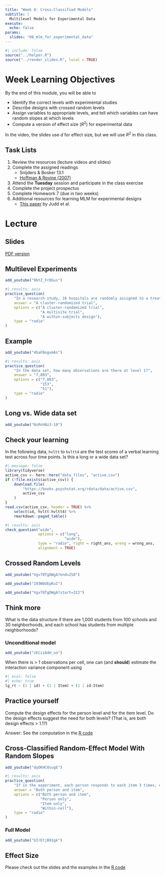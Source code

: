 ```yaml
---
title: "Week 8: Cross-Classified Models"
subtitle: |
  Multilevel Models for Experimental Data
execute:
  echo: false
params:
  slides: "08_mlm_for_experimental_data"
---
```


```r
#| include: false
source("../helper.R")
source("../render_slides.R", local = TRUE)
```

# Week Learning Objectives

By the end of this module, you will be able to 

- Identify the correct levels with experimental studies
- Describe designs with crossed random levels
- Assign variables to appropriate levels, and tell which variables can have random slopes at which levels
- Compute a version of effect size ($R^2$) for experimental data

::: {.callout-note}

In the video, the slides use $d$ for effect size, but we will use $R^2$ in this class.

:::

## Task Lists

1. Review the resources (lecture videos and slides)
2. Complete the assigned readings
    * Snijders & Bosker 13.1
    * [Hoffman & Rovine (2007)](https://link.springer.com/content/pdf/10.3758/BF03192848.pdf)
3. Attend the **Tuesday** session and participate in the class exercise
5. Complete the project prospectus
4. Complete Homework 7 (due in two weeks)
6. Additional resources for learning MLM for experimental designs
    * [This paper](https://www.annualreviews.org/doi/abs/10.1146/annurev-psych-122414-033702) by Judd et al. 

# Lecture

## Slides

[PDF version](`r file.path("/slides", paste0(params$slides, ".pdf"))`){target="_blank"}

::: {.panel-tabset}

## Multilevel Experiments

```r
add_youtube("9btZ_FrDGus")
```

```r
#| results: asis
practice_question(
    "In a research study, 10 hospitals are randomly assigned to a treatment condition to adopt a new drug, whereas the other 10 hospitals use the conventional method. What is the design of this study?",
    answer = "A cluster-randomized trial",
    options = c("A cluster-randomized trial",
                "A multisite trial",
                "A within-subjects design"),
    type = "radio"
)
```

## Example

```r
add_youtube("4baFBogxmAs")
```

```r
#| results: asis
practice_question(
    "In the data set, how many observations are there at level 1?",
    answer = "7,803",
    options = c("7,803",
                "153",
                "51"),
    type = "radio"
)
```

## Long vs. Wide data set

```r
add_youtube("NsRnhNz3-10")
```

::: {.callout-note icon=false}

## Check your learning

In the following data, `hvltt` to `hvltt4` are the test scores of a verbal learning test across four time points. Is this a long or a wide data set?

```r
#| message: false
library(tidyverse)
active_csv <- here::here("data_files", "active.csv")
if (!file.exists(active_csv)) {
    download.file(
        "https://books.psychstat.org/rdata/data/active.csv",
        active_csv
    )
}
read.csv(active_csv, header = TRUE) %>%
    select(id, hvltt:hvltt4) %>%
    rmarkdown::paged_table()
```


```r
#| results: asis
check_question("wide", 
               options = c("long", 
                           "wide"), 
               type = "radio", right = right_ans, wrong = wrong_ans, 
               alignment = TRUE)
```

:::

## Crossed Random Levels

```r
add_youtube("Vgv78TgDWgA?end=250")
```

```r
add_youtube("193WbUEpKuI")
```

```r
add_youtube("Vgv78TgDWgA?start=312")
```

::: {.callout-note icon=false}
## Think more

What is the data structure if there are 1,000 students from 100 schools and 30 neighborhoods, and each school has students from multiple neighborhoods?

:::

### Unconditional model

```r
add_youtube("zECzzA4H_uo")
```

:::{.callout-important appearance="simple"}

When there is > 1 observations per cell, one can (and **should**) estimate the interaction variance component using

```r
#| eval: false
#| echo: true
lg_rt ~ (1 | id) + (1 | Item) + (1 | id:Item)
```

:::

::: {.callout-tip icon=false}

## Practice yourself

Compute the design effects for the person level and for the item level. Do the design effects suggest the need for both levels? (That is, are both design effects > 1.1?)

Answer: See the computation in the [R code](rcode7.html#intraclass-correlations-and-design-effects)

:::

## Cross-Classified Random-Effect Model With Random Slopes

```r
add_youtube("dyDKHC0sugE")
```

```r
#| results: asis
practice_question(
    "If in the experiment, each person responds to each item 3 times, each time with a different `duration`. At what level(s) can `duration` have random slopes?",
    answer = "Both person and item", 
    options = c("Both person and item", 
                "Person only", 
                "Item only", 
                "Within-cell"), 
    type = "radio"
)
```

### Full Model

```r
add_youtube("bIrEtjB91gk")
```

## Effect Size

Please check out the slides and the examples in the [R code](/codes/rcode8.qmd#effect-size)

:::
